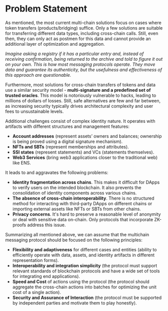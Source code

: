 ---
---

# Problem Statement

As mentioned, the most current multi-chain solutions focus on cases where token transfers (products/bridging) suffice. Only a
few solutions are suitable for transferring different data types, including cross-chain calls. Still, even then, they
can only act as postmen for this data and cannot provide an additional layer of optimization and aggregation.

_Imagine asking a registry if it has a particular entry and, instead of receiving confirmation, being returned to the
archive and told to figure it out on your own. This is how most messaging protocols operate. They move data and
guarantee its authenticity, but the usefulness and effectiveness of this approach are questionable._

Furthermore, most solutions for cross-chain transfers of tokens and data use a similar security model - **multi-signature
and a predefined set of trusted oracles**. This model is notoriously vulnerable to hacks, leading to millions of dollars
of losses. Still, safe alternatives are few and far between, as increasing security typically drives
architectural complexity and user fees to unsustainable levels.

Additional challenges consist of complex identity nature. It operates with artifacts with different structures and
management features:

- **Account addresses** (represent assets’ owners and balances; ownership is being proved using a digital signature
  mechanism).
- **NFTs and SBTs** (represent memberships and attributes).
- **SSI states** (represent statements) and VCs (statements themselves).
- **Web3 Services** (bring web3 applications closer to the traditional web) like ENS.

It leads to and aggravates the following problems:

- **Identity fragmentation across chains**. This makes it difficult for DApps to verify users on the intended
  blockchain. It also prevents the consolidation of identity components across various chains.
- **The absence of cross-chain interoperability**. There is no structured method for interacting with third-party DApps
  on different chains or importing external assets like NFTs or SBTs from other chains.
- **Privacy concerns**. It's hard to preserve a reasonable level of anonymity or deal with sensitive data on-chain. Only
  protocols that incorporate ZK-proofs address this issue.

Summarizing all mentioned above, we can assume that the multichain messaging protocol should be focused on the following
principles:

- **Flexibility and adaptiveness** for different cases and entities (ability to efficiently operate with data, assets,
  and identity artifacts in different representation forms).
- **Interoperability and integration simplicity** (the protocol must support relevant standards of blockchain protocols
  and have a wide set of tools for integrating end applications).
- **Speed and Cost** of actions using the protocol (the protocol should aggregate the cross-chain actions into batches
  for optimizing the unit cost of a single action).
- **Security and Assurance of Interaction** (the protocol must be supported by independent parties and motivate them to
  play honestly).
